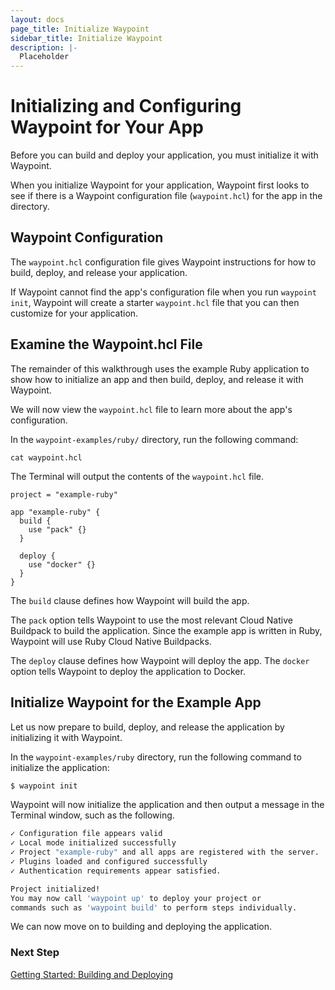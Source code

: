 ```yaml
---
layout: docs
page_title: Initialize Waypoint
sidebar_title: Initialize Waypoint
description: |-
  Placeholder
---
```


# Initializing and Configuring Waypoint for Your App

Before you can build and deploy your application, you must initialize it with Waypoint.

When you initialize Waypoint for your application, Waypoint first looks to see if there is a Waypoint configuration file (`waypoint.hcl`) for the app in the directory.

## Waypoint Configuration

The `waypoint.hcl` configuration file gives Waypoint instructions for how to build, deploy, and release your application.

If Waypoint cannot find the app's configuration file when you run `waypoint init`, Waypoint will create a starter `waypoint.hcl` file that you can then customize for your application.

## Examine the Waypoint.hcl File

The remainder of this walkthrough uses the example Ruby application to show how to initialize an app and then build, deploy, and release it with Waypoint.

We will now view the `waypoint.hcl` file to learn more about the app's configuration.

In the `waypoint-examples/ruby/` directory, run the following command:

```shell
cat waypoint.hcl
```

The Terminal will output the contents of the `waypoint.hcl` file.

```shell
project = "example-ruby"

app "example-ruby" {
  build {
    use "pack" {}
  }

  deploy {
    use "docker" {}
  }
}
```

The `build` clause defines how Waypoint will build the app.

The `pack` option tells Waypoint to use the most relevant Cloud Native Buildpack to build the application. Since the example app is written in Ruby, Waypoint will use Ruby Cloud Native Buildpacks.

The `deploy` clause defines how Waypoint will deploy the app. The `docker` option tells Waypoint to deploy the application to Docker.

## Initialize Waypoint for the Example App

Let us now prepare to build, deploy, and release the application by initializing it with Waypoint.

In the `waypoint-examples/ruby` directory, run the following command to initialize the application:

```bash
$ waypoint init
```

Waypoint will now initialize the application and then output a message in the Terminal window, such as the following.

```bash
✓ Configuration file appears valid
✓ Local mode initialized successfully
✓ Project "example-ruby" and all apps are registered with the server.
✓ Plugins loaded and configured successfully
✓ Authentication requirements appear satisfied.

Project initialized!
You may now call 'waypoint up' to deploy your project or
commands such as 'waypoint build' to perform steps individually.
```

We can now move on to building and deploying the application.

### Next Step

[Getting Started: Building and Deploying](/docs/getting-started/docker-example-app/deploy-app)
